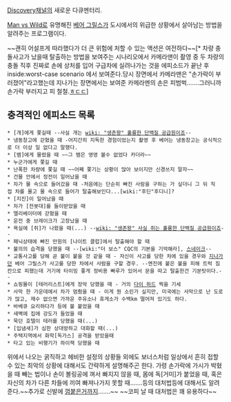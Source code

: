 [[Discovery]]채널의 새로운 다큐멘터리.

[[Man vs Wild]]로 유명해진 [[베어 그릴스]]가 도시에서의 위급한 상황에서 살아남는 방법을 알려주는 프로그램이다.

~~괜히 어설프게 따라했다가 더 큰 위험에 처할 수 있는 액션은 여전하다~~[* 차량 충돌사고가 났을때 탈출하는 방법을 보여주는 시나리오에서 카메라맨이 촬영 중 두 차량의 충돌 직후 진짜로 손에 상처를 입어 구급차에 실려나가는 것을 에피소드가 끝난 후 inside:worst-case scenario 에서 보여준다.당시 장면에서 카메라맨은 "손가락이 부러졌어"라고했는데 지나가는 장면에서는 보여준 카메라멘의 손은 피범벅…….그러니까 손가락 부러지고 피 철철.[[ㅎㄷㄷ]]]

== 충격적인 에피소드 목록 ==

 * [개]에게 쫓길때 --사실 개는 [[wiki: "생존왕" 훌륭한 단백질 공급원이죠]]--
 * 냉동창고에 갇혔을 때 -어지간히 지독한 경험이었는지 촬영 후 베어는 냉동창고는 공식적으로 더 이상 일 없다고 말했다.
 * [뱀]에게 물렸을 때 ~~그 뱀은 영영 볼수 없었다 카더라~~
 * 누군가에게 쫓길 때
 * 난폭한 차량에 쫓길 때 ~~어째 쫓기는 상황이 많아 보이지만 신경쓰지 말자~~
 * 건물 안에서 정전이 일어났을 때
 * 차가 물 속으로 들어갔을 때 -처음에는 단순히 빠진 사람을 구하는 가 싶더니 그 뒤 직접 차를 몰고 물 속으로 들어가 탈출해보인다...[wiki:"후딘"후디니]?
 * [지진]이 일어났을 때
 * 차가 [전봇대]를 들이받았을 때
 * 엘리베이터에 갇혔을 때
 * 운전 중 브레이크가 고장났을 때
 * 욕실에 [쥐]가 나왔을 때(...) --[[wiki: "생존왕" 사실 쥐는 훌륭한 단백질 공급원이죠]]--
 * 패닉상태에 빠진 만원의 [나이트 클럽]에서 탈출해야 할 때
 * 불의의 습격을 당했을 때 --[wiki:"더 보스" CQC의 기본을 기억해라], [[스네이크]]--
 * 교통사고를 당해 곧 불이 붙을 것 같을 때 - 자신이 사고를 당한 차에 있을 경우와 [[지나가던]] 베어 그릴스가 사고를 당한 차에서 사람을 구할 경우. --엔진에 붙은 불을 피해 트럭 짐칸으로 피했는데 거기에 타이밍 좋게 정비용 빠루가 있어서 문을 따고 탈출한건 기분탓이다.--
 * 쇼핑몰이 [테러리스트]에게 장악 당했을 때 - 거의 [[다이 하드]] 찍을 기세
 * 사막 한 가운데에서 차가 멈췄을 때 - 이게 뭔 소린가 싶지만, 미국에는 사막으로 난 도로가 많고, 재수 없으면 가까운 주유소나 휴게소가 수백km 떨어져 있기도 하다.
 * 바베큐 요리하다가 등에 불 붙었을 때
 * 새벽에 집에 강도가 들었을 때
 * 묵던 호텔이 테러를 당했을 때(...)
 * [입냄새]가 심한 상대방하고 대화할 때(...)
 * 주택지역에서 화학[독가스] 공격을 받았을때
 * 타고 있는 비행기가 하이잭 당했을 때

위에서 나오는 굵직하고 헤비한 설정의 상황들 외에도 보너스처럼 일상에서 흔히 접할 수 있는 최악의 상황에 대해서도 간략하게 설명해주곤 한다. 가령 손가락에 가시가 박혔을 때 빼는 법이나 손이 볼링공에 껴서 빠지지 않을 때, 몸에 독[거미]가 붙었을 때, 혹은 자신의 차가 다른 차들에 끼여 빠져나가지 못할 때…….등의 대처법등에 대해서도 알려준다.~~추가로 신발에 [[껌]]붙은거까지…….~~ ~~코피 날 때 대처법은 꽤 유용하다~~
